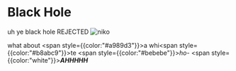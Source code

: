# Black Hole
uh ye black hole REJECTED ![niko](niko5.webp)

what about <span style={{color:"#a989d3"}}>a whi</span><span style={{color:"#b8abc9"}}>te</span> <span style={{color:"#bebebe"}}>*ho-* </span><span style={{color:"white"}}>***AHHHHH***</span>